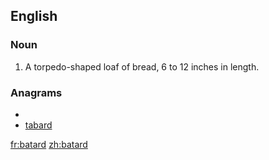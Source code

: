 ==English==
===Noun===
{{en-noun}}
# A torpedo-shaped loaf of bread, 6 to 12 inches in length.

===Anagrams===
* {{alphagram|aabdrt}}
* [[tabard#English|tabard]]

[[fr:batard]]
[[zh:batard]]